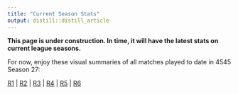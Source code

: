 ```yaml
---
title: "Current Season Stats"
output: distill::distill_article
---
```


**This page is under construction. In time, it will have the latest stats on current league seasons.**

For now, enjoy these visual summaries of all matches played to date in 4545 Season 27:

[R1](temp/s27_r1_allmatches.pdf) | [R2](temp/s27_r2_allmatches.pdf) | [R3](temp/s27_r3_allmatches.pdf) | [R4](temp/s27_r4_allmatches.pdf) | [R5](temp/s27_r5_allmatches.pdf) | [R6](temp/s27_r6_allmatches.pdf)